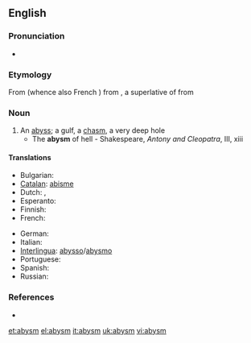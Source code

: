 ==English==

===Pronunciation===
* {{IPA|/əˈbɪzəm/}}

===Etymology===
From {{etyl|fro|en}} {{term|abisme|lang=fro}} (whence also French {{term|abîme|lang=fr}}) from {{etyl|LL.}} {{term|abyssimus|lang=la}}, a superlative of {{term|abyssus|lang=la}} from {{etyl|grc|en}} {{term|ἄβυσσος|tr=abussos|lang=grc|sc=polytonic}}

===Noun===
{{en-noun}}

# An [[abyss]]; a gulf, a [[chasm]], a very deep hole
#* The '''abysm''' of hell - Shakespeare, ''Antony and Cleopatra'', III, xiii

====Translations====
{{trans-top}}
* Bulgarian: {{t+|bg|бездна}}
* [[Catalan]]: [[abisme]] {{m}}
* Dutch: {{t+|nl|afgrond|m}}, {{t+|nl|ravijn|n}}
* Esperanto: {{t+|eo|abismo|xs=Esperanto}}
* Finnish: {{t-|fi|kuilu}}
* French: {{t+|fr|abîme|m}}
{{trans-mid}}
* German: {{t+|de|Abgrund|m}}
* Italian: {{t+|it|abisso|m}}
* [[Interlingua]]: [[abysso]]/[[abysmo]]
* Portuguese: {{t+|pt|abismo|m}}
* Spanish: {{t+|es|abismo|m}}
* Russian: {{t+|ru|бездна|m}}
{{trans-bottom}}

===References===
* {{R:1913}}

[[et:abysm]]
[[el:abysm]]
[[it:abysm]]
[[uk:abysm]]
[[vi:abysm]]